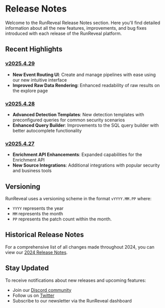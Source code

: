 # Release Notes

Welcome to the RunReveal Release Notes section. Here you'll find detailed information about all the new features, improvements, and bug fixes introduced with each release of the RunReveal platform.

## Recent Highlights

### [v2025.4.29](./release-notes/release-v2025-4-29)
- **New Event Routing UI**: Create and manage pipelines with ease using our new intuitive interface
- **Improved Raw Data Rendering**: Enhanced readability of raw results on the explore page

### [v2025.4.28](./release-notes/release-v2025-4-28)
- **Advanced Detection Templates**: New detection templates with preconfigured queries for common security scenarios
- **Enhanced Query Builder**: Improvements to the SQL query builder with better autocomplete functionality

### [v2025.4.27](./release-notes/release-v2025-4-27)
- **Enrichment API Enhancements**: Expanded capabilities for the Enrichment API
- **New Source Integrations**: Additional integrations with popular security and business tools

## Versioning

RunReveal uses a versioning scheme in the format `vYYYY.MM.PP` where:
- `YYYY` represents the year
- `MM` represents the month
- `PP` represents the patch count within the month.

## Historical Release Notes

For a comprehensive list of all changes made throughout 2024, you can view our [2024 Release Notes](./release-notes/2024-release-notes).

## Stay Updated

To receive notifications about new releases and upcoming features:
- Join our [Discord community](https://discord.gg/n3y6WwPCg7)
- Follow us on [Twitter](https://twitter.com/runreveal)
- Subscribe to our newsletter via the RunReveal dashboard
